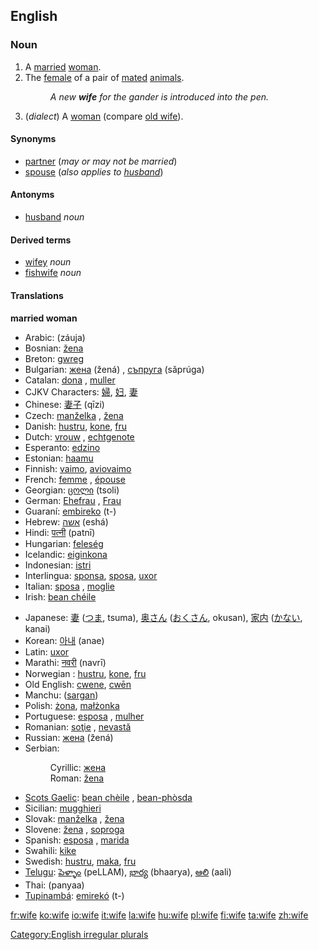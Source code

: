 ==English==

{{rank|perhaps|state|says|308|wife|hear|least|person}}

===Noun===
[[Category:English irregular plurals]]
{{en-noun|wife|wives}}

# A [[marry|married]] [[woman]].
# The [[female]] of a pair of [[mated]] [[animal]]s.
#:''A new '''wife''' for the gander is introduced into the pen.''
#(''dialect'') A [[woman]] (compare [[old wife]]).

====Synonyms====
*[[partner]] (''may or may not be married'')
*[[spouse]] (''also applies to [[husband]]'')

====Antonyms====
*[[husband]] ''noun''

====Derived terms====
*[[wifey]] ''noun''<!-- also adj? -->
*[[fishwife]] ''noun''

====Translations====
'''married woman'''
{{top}}
*Arabic: {{ARchar|[[زوجة]]}} (záuja) {{f}}
*Bosnian: [[žena]] {{f}}
*Breton: [[gwreg]] {{f}}
*Bulgarian: [[жена]] (žená) {{f}}, [[съпруга]] (sǎprúga) {{f}}
*Catalan: [[dona]] {{f}}, [[muller]] {{f}}
*CJKV Characters: [[婦]], [[妇]], [[妻]]
*Chinese: [[妻子]] (qīzi)
*Czech: [[manželka]] {{f}}, [[žena]]  {{f}}
*Danish: [[hustru]], [[kone]], [[fru]]
*Dutch: [[vrouw]] {{f}}, [[echtgenote]] {{f}}
*Esperanto: [[edzino]]
*Estonian: [[haamu]]
*Finnish: [[vaimo]], [[aviovaimo]]
*French: [[femme]] {{f}}, [[épouse]] {{f}}
*Georgian: [[ცოლი]] (tsoli)
*German: [[Ehefrau]] {{f}}, [[Frau]] {{f}}
*Guaraní: [[embireko]] (t-)
*Hebrew: [[אשה]] (eshá) {{f}}
*Hindi: [[पत्नी]] (patnī)
*Hungarian: [[feleség]]
*Icelandic: [[eiginkona]]
*Indonesian: [[istri]]
*Interlingua: [[sponsa]], [[sposa]], [[uxor]]
*Italian: [[sposa]] {{f}}, [[moglie]] {{f}}
*Irish: [[bean chéile]] {{f}}
{{mid}}
*Japanese: [[妻]] ([[つま]], tsuma), [[奥さん]] ([[おくさん]], okusan), [[家内]] ([[かない]], kanai)
*Korean: [[아내]] (anae)
*Latin: [[uxor]]
*Marathi: [[नवरी]] (navrī)
*Norwegian<!--do not wikify-->: [[hustru]], [[kone]], [[fru]]
*Old English: [[cwene]], [[cwen|cwēn]]
*Manchu: ([[sargan]])
*Polish: [[żona]], [[małżonka]] {{f}}
*Portuguese: [[esposa]] {{f}}, [[mulher]] {{f}}
*Romanian: [[soţie]] {{f}}, [[nevastă]] {{f}}
*Russian: [[жена]] (žená) {{f}}
*Serbian:
*:Cyrillic: [[жена]] {{f}}
*:Roman: [[žena]] {{f}}
*[[Scots Gaelic]]: [[bean chèile]] {{f}}, [[bean-phòsda]] {{f}}
*Sicilian: [[mugghieri]] {{f}}
*Slovak: [[manželka]] {{f}}, [[žena]] {{f}}
*Slovene: [[žena]] {{f}}, [[soproga]] {{f}}
*Spanish: [[esposa]] {{f}}, [[marida]] {{f}}
*Swahili: [[kike]]
*Swedish: [[hustru]], [[maka]], [[fru]]
*[[Telugu]]: [[పెళ్ళాం]] (peLLAM), [[భార్య]] (bhaarya), [[ఆలి]] (aali) 
*Thai: {{THchar|[[ภรรยา]]}} (panyaa)
*[[Tupinambá]]: [[emirekó]] (t-)
{{bottom}}

[[fr:wife]]
[[ko:wife]]
[[io:wife]]
[[it:wife]]
[[la:wife]]
[[hu:wife]]
[[pl:wife]]
[[fi:wife]]
[[ta:wife]]
[[zh:wife]]